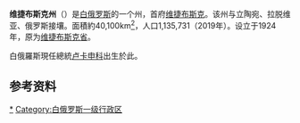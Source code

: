 {{Infobox settlement
|name                   = 维捷布斯克州
|native_name            = {{lang|be|Віцебская вобласць}} {{in lang|be}}<br/>{{lang|ru|Витебская область}} {{in lang|ru}}
|native_name_lang       = 
|image_flag             = Flag of Vitsebsk Voblasts.svg
|image_shield           = Coat of Arms of Vitsebsk Voblasts.svg
|image_skyline          = Усьпенскі сабор.jpg
|image_caption          = Assumption Cathedral, Vitebsk
|image_map              = Vitsebsk Voblast in Belarus.svg
|settlement_type        =  [[白俄罗斯行政区划|州]]
|subdivision_type       = 国家
|subdivision_name       =  {{BLR}}
|subdivision_type1      = 行政中心
|subdivision_name1      = [[维捷布斯克|维捷布斯克]]
|subdivision_type2      = [[白俄罗斯城市列表|最大城市]]
|subdivision_name2      = [[维捷布斯克|维捷布斯克]] - 369,933<br/>[[奥尔沙|奥尔沙]] - 115,938<br/>[[新波洛茨克|新波洛茨克]] - 102,288
|area_total_km2         = 40049.99
|population_total       = 1,135,731
|population_as_of       = 2019 census
|population_density_km2 = auto
|elevation_footnotes    =
|postal_code            = 
|area_code              =
|leader_title           = 
|leader_name            = 
| iso_code              = BY-VI
|blank_name_sec2        = [[人类发展指数|HDI]] (2018)
|blank_info_sec2        = 0.799<ref name="GlobalDataLab">{{Cite web|url=https://globaldatalab.org/shdi/shdi/BLR/?levels=1%2B4&interpolation=0&extrapolation=0&nearest_real=0&years=2018&colour_scales=global|title=Sub-national HDI - Area Database - Global Data Lab|website=hdi.globaldatalab.org|language=en|access-date=2018-09-13}}</ref><br/>{{color|#0c0|high}} · {{tsl|en|List of regions of Belarus by Human Development Index||5th}}
|website                = [http://www.vitebsk-region.gov.by www.vitebsk-region.gov.by]
}}
'''维捷布斯克州'''（{{lang-be|Віцебская вобласць}}）是[[白俄罗斯|白俄罗斯]]的一个州，首府[[维捷布斯克|维捷布斯克]]。该州与立陶宛、拉脱维亚、俄罗斯接壤。面積約40,100km[[平方公里|<sup>2</sup>]]，人口1,135,731（2019年）。设立于1924年，原为[[维捷布斯克省|维捷布斯克省]]。

白俄羅斯現任總統[[卢卡申科|卢卡申科]]出生於此。

==参考资料==
{{refs}}

{{coord|display=title}}
{{Belarus-sdiv}}
{{Vitsebsk Voblast}}
{{normdaten}}

[[Category:維捷布斯克州|*]]
[[Category:白俄罗斯一级行政区|Category:白俄罗斯一级行政区]]
{{Belarus-geo-stub}}